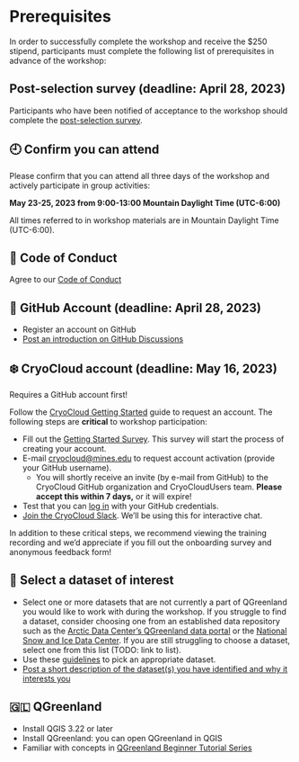 # Prerequisites

In order to successfully complete the workshop and receive the $250 stipend,
participants must complete the following list of prerequisites in advance of the
workshop:

## Post-selection survey (deadline: April 28, 2023)

Participants who have been notified of acceptance to the workshop should
complete the [post-selection
survey](https://docs.google.com/forms/d/e/1FAIpQLScnphMXGvCk2_qWDLTTuKTJvEbIvGDxb9Lp9c05CgNz3IYJ3A/viewform?usp=sf_link).


## 🕘 Confirm you can attend

Please confirm that you can attend all three days of the workshop and
actively participate in group activities:

**May 23-25, 2023 from 9:00-13:00 Mountain Daylight Time (UTC-6:00)**


::: {.callout-note}
All times referred to in workshop materials are in Mountain Daylight Time
(UTC-6:00).
:::


## 📏 Code of Conduct

Agree to our [Code of Conduct](/CODE_OF_CONDUCT.md)

## 🐙 GitHub Account (deadline: April 28, 2023)

* Register an account on GitHub
* [Post an introduction on GitHub
    Discussions](https://github.com/orgs/qgreenland-workshop-2023-researcher/discussions/new?category=introductions)


## ❄️ CryoCloud account (deadline: May 16, 2023)

::: {.callout-warning}
Requires a GitHub account first!
:::

Follow the [CryoCloud Getting
Started](https://book.cryointhecloud.com/content/Getting_Started.html) guide to
request an account. The following steps are **critical** to workshop participation:

* Fill out the [Getting Started
  Survey](https://docs.google.com/forms/d/e/1FAIpQLScb2B5LRy7qU9qDfUp5a51n87sumOxivXbQhc02wFX_FxEbXg/viewform).
  This survey will start the process of creating your account.
* E-mail <cryocloud@mines.edu> to request account activation (provide your GitHub
  username).
    * You will shortly receive an invite (by e-mail from GitHub) to the CryoCloud GitHub
      organization and CryoCloudUsers team. **Please accept this within 7 days,** or it
      will expire!
* Test that you can [log in](https://hub.cryointhecloud.com/) with your GitHub
  credentials.
* [Join the CryoCloud
  Slack](https://join.slack.com/t/cryospherecloud/shared_invite/zt-1isgbeuhh-q~cYYKtn_6i3PR1alGca_g).
  We'll be using this for interactive chat.

In addition to these critical steps, we recommend viewing the training recording and
we'd appreciate if you fill out the onboarding survey and anonymous feedback form!


## 💾 Select a dataset of interest

* Select one or more datasets that are not currently a part of QGreenland you
  would like to work with during the workshop. If you struggle to find a
  dataset, consider choosing one from an established data repository such as
  the [Arctic Data Center's QGreenland data
  portal](https://arcticdata.io/catalog/portals/QGreenland/Data) or the [National
  Snow and Ice Data Center](https://nsidc.org/data/explore-data). If you are
  still struggling to choose a dataset, select one from this list (TODO: link to
  list).
* Use these [guidelines](dataset-selection.md) to pick an appropriate dataset.
* [Post a short description of the dataset(s) you have identified and why it
  interests you](https://github.com/nsidc/qgreenland-2023-researcher-workshop/discussions/new?category=dataset-ideas)


## 🇬🇱 QGreenland

* Install QGIS 3.22 or later
* Install QGreenland: you can open QGreenland in QGIS
* Familiar with concepts in [QGreenland Beginner Tutorial
    Series](https://www.youtube.com/watch?v=gD0vkP5JUmA&list=PLSRiyMridUCwyu-vqpAFtm8bVERgTvs7q)

